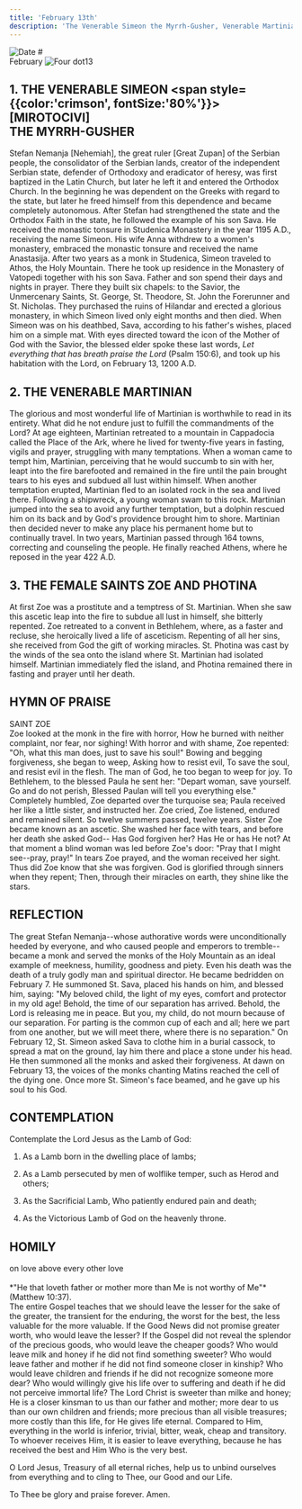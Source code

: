 ```yaml
---
title: 'February 13th'
description: 'The Venerable Simeon the Myrrh-Gusher, Venerable Martinian, Sts. Zoe and Photina'
---
```


<RunningHead />
<Image src="/title-imprint.png" height={50} width={50} alt="Date" className="title-imprint"/>
# <div id="date">February <Image className="four-dot" src="/four-dot.png" height={15} width={15} alt="Four dot" />13</div>

## 1. THE VENERABLE SIMEON <span style={{color:'crimson', fontSize:'80%'}}>[MIROTOCIVI]</span><br />THE MYRRH-GUSHER

Stefan Nemanja [Nehemiah], the great ruler [Great Zupan] of the Serbian people, the consolidator of the Serbian lands, creator of the independent Serbian state, defender of Orthodoxy and eradicator of heresy, was first baptized in the Latin Church, but later he left it and entered the Orthodox Church. In the beginning he was dependent on the Greeks with regard to the state, but later he freed himself from this dependence and became completely autonomous. After Stefan had strengthened the state and the Orthodox Faith in the state, he followed the example of his son Sava. He received the monastic tonsure in Studenica Monastery in the year 1195 A.D., receiving the name Simeon. His wife Anna withdrew to a women's monastery, embraced the monastic tonsure and received the name Anastasija. After two years as a monk in Studenica, Simeon traveled to Athos, the Holy Mountain. There he took up residence in the Monastery of Vatopedi together with his son Sava. Father and son spend their days and nights in prayer. There they built six chapels: to the Savior, the Unmercenary Saints, St. George, St. Theodore, St. John the Forerunner and St. Nicholas. They purchased the ruins of Hilandar and erected a glorious monastery, in which Simeon lived only eight months and then died. When Simeon was on his deathbed, Sava, according to his father's wishes, placed him on a simple mat. With eyes directed toward the icon of the Mother of God with the Savior, the blessed elder spoke these last words, *Let everything that has breath praise the Lord* (Psalm 150:6), and took up his habitation with the Lord, on February 13, 1200 A.D.

## 2. THE VENERABLE MARTINIAN

The glorious and most wonderful life of Martinian is worthwhile to read in its entirety. What did he not endure just to fulfill the commandments of the Lord? At age eighteen, Martinian retreated to a mountain in Cappadocia called the Place of the Ark, where he lived for twenty-five years in fasting, vigils and prayer, struggling with many temptations. When a woman came to tempt him, Martinian, perceiving that he would succumb to sin with her, leapt into the fire barefooted and remained in the fire until the pain brought tears to his eyes and subdued all lust within himself. When another temptation erupted, Martinian fled to an isolated rock in the sea and lived there. Following a shipwreck, a young woman swam to this rock. Martinian jumped into the sea to avoid any further temptation, but a dolphin rescued him on its back and by God's providence brought him to shore. Martinian then decided never to make any place his permanent home but to continually travel. In two years, Martinian passed through 164 towns, correcting and counseling the people. He finally reached Athens, where he reposed in the year 422 A.D.

## 3. THE FEMALE SAINTS ZOE AND PHOTINA

At first Zoe was a prostitute and a temptress of St. Martinian. When she saw this ascetic leap into the fire to subdue all lust in himself, she bitterly repented. Zoe retreated to a convent in Bethlehem, where, as a faster and recluse, she heroically lived a life of asceticism. Repenting of all her sins, she received from God the gift of working miracles. St. Photina was cast by the winds of the sea onto the island where St. Martinian had isolated himself. Martinian immediately fled the island, and Photina remained there in fasting and prayer until her death.


## HYMN OF PRAISE
<div style={{textAlign:'center', color:'crimson', fontWeight:'bold'}}>
SAINT ZOE
</div>
Zoe looked at the monk in the fire with horror,  
How he burned with neither complaint, nor fear, nor sighing!  
With horror and with shame, Zoe repented:  
"Oh, what this man does, just to save his soul!"  
Bowing and begging forgiveness, she began to weep,  
Asking how to resist evil,  
To save the soul, and resist evil in the flesh.  
The man of God, he too began to weep for joy.  
To Bethlehem, to the blessed Paula he sent her:  
"Depart woman, save yourself. Go and do not perish,  
Blessed Paulan will tell you everything else."  
Completely humbled, Zoe departed over the turquoise sea;  
Paula received her like a little sister, and instructed her.  
Zoe cried, Zoe listened, endured and remained silent.  
So twelve summers passed, twelve years.  
Sister Zoe became known as an ascetic.  
She washed her face with tears, and before her death she asked God--  
Has God forgiven her? Has He or has He not?  
At that moment a blind woman was led before Zoe's door:  
"Pray that I might see--pray, pray!"  
In tears Zoe prayed, and the woman received her sight.  
Thus did Zoe know that she was forgiven.  
God is glorified through sinners when they repent;  
Then, through their miracles on earth, they shine like the stars.  


## REFLECTION

The great Stefan Nemanja--whose authorative words were unconditionally heeded by everyone, and who caused people and emperors to tremble--became a monk and served the monks of the Holy Mountain as an ideal example of meekness, humility, goodness and piety. Even his death was the death of a truly godly man and spiritual director. He became bedridden on February 7. He summoned St. Sava, placed his hands on him, and blessed him, saying: "My beloved child, the light of my eyes, comfort and protector in my old age! Behold, the time of our separation has arrived. Behold, the Lord is releasing me in peace. But you, my child, do not mourn because of our separation. For parting is the common cup of each and all; here we part from one another, but we will meet there, where there is no separation." On February 12, St. Simeon asked Sava to clothe him in a burial cassock, to spread a mat on the ground, lay him there and place a stone under his head. He then summoned all the monks and asked their forgiveness. At dawn on February 13, the voices of the monks chanting Matins reached the cell of the dying one. Once more St. Simeon's face beamed, and he gave up his soul to his God.


## CONTEMPLATION

Contemplate the Lord Jesus as the Lamb of God:

1. As a Lamb born in the dwelling place of lambs;

2. As a Lamb persecuted by men of wolflike temper, such as Herod and others;

3. As the Sacrificial Lamb, Who patiently endured pain and death;

4. As the Victorious Lamb of God on the heavenly throne.


## HOMILY
<div style={{textAlign:'center', color:'crimson', fontWeight:'bold'}}>
on love above every other love
</div><br /><div style={{textAlign:'right'}}>
*"He that loveth father or mother more than Me is not worthy of Me"* (Matthew 10:37).
</div>
The entire Gospel teaches that we should leave the lesser for the sake of the greater, the transient for the enduring, the worst for the best, the less valuable for the more valuable. If the Good News did not promise greater worth, who would leave the lesser? If the Gospel did not reveal the splendor of the precious goods, who would leave the cheaper goods? Who would leave milk and honey if he did not find something sweeter? Who would leave father and mother if he did not find someone closer in kinship? Who would leave children and friends if he did not recognize someone more dear? Who would willingly give his life over to suffering and death if he did not perceive immortal life? The Lord Christ is sweeter than milke and honey; He is a closer kinsman to us than our father and mother; more dear to us than our own children and friends; more precious than all visible treasures; more costly than this life, for He gives life eternal. Compared to Him, everything in the world is inferior, trivial, bitter, weak, cheap and transitory. To whoever receives Him, it is easier to leave everything, because he has received the best and Him Who is the very best.

O Lord Jesus, Treasury of all eternal riches, help us to unbind ourselves from everything and to cling to Thee, our Good and our Life.

To Thee be glory and praise forever. Amen.